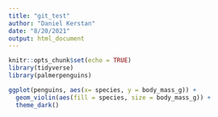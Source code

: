 ```yaml
---
title: "git_test"
author: "Daniel Kerstan"
date: "8/20/2021"
output: html_document
---
```


```r
knitr::opts_chunk$set(echo = TRUE)
library(tidyverse)
library(palmerpenguins)
```

```r
ggplot(penguins, aes(x= species, y = body_mass_g)) +
  geom_violin(aes(fill = species, size = body_mass_g)) +
  theme_dark()
```

